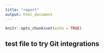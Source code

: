 ```yaml
---
title: "report"
output: html_document
---
```


```r
knitr::opts_chunk$set(echo = TRUE)
```

## test file to try Git integrations

